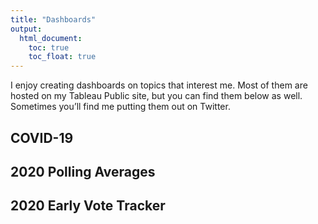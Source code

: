 ```yaml
---
title: "Dashboards"
output:
  html_document:
    toc: true
    toc_float: true
---
```


I enjoy creating dashboards on topics that interest me. Most of them are hosted on my Tableau Public site, but you can find them below as well. Sometimes you'll find me putting them out on Twitter.


## COVID-19

## 2020 Polling Averages

## 2020 Early Vote Tracker
